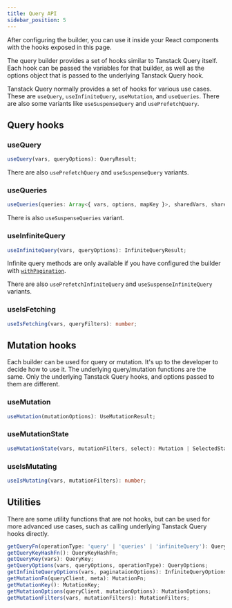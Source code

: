 ```yaml
---
title: Query API
sidebar_position: 5
---
```


After configuring the builder, you can use it inside your React components with the hooks exposed in this page.

The query builder provides a set of hooks similar to Tanstack Query itself. Each hook can be passed the variables for that builder, as well as the options object that is passed to the underlying Tanstack Query hook.

Tanstack Query normally provides a set of hooks for various use cases. These are `useQuery`, `useInfiniteQuery`, `useMutation`, and `useQueries`.
There are also some variants like `useSuspenseQuery` and `usePrefetchQuery`.

## Query hooks

### useQuery

```ts
useQuery(vars, queryOptions): QueryResult;
```

There are also `usePrefetchQuery` and `useSuspenseQuery` variants.

### useQueries

```ts
useQueries(queries: Array<{ vars, options, mapKey }>, sharedVars, sharedOptions): QueriesResult;
```

There is also `useSuspenseQueries` variant.

### useInfiniteQuery

```ts
useInfiniteQuery(vars, queryOptions): InfiniteQueryResult;
```

Infinite query methods are only available if you have configured the builder with [`withPagination`](./builder#withpagination).

There are also `usePrefetchInfiniteQuery` and `useSuspenseInfiniteQuery` variants.

### useIsFetching

```ts
useIsFetching(vars, queryFilters): number;
```

## Mutation hooks

Each builder can be used for query or mutation. It's up to the developer to decide how to use it.
The underlying query/mutation functions are the same. Only the underlying Tanstack Query hooks, and options passed to them are different.

### useMutation

```ts
useMutation(mutationOptions): UseMutationResult;
```

### useMutationState

```ts
useMutationState(vars, mutationFilters, select): Mutation | SelectedState;
```

### useIsMutating

```ts
useIsMutating(vars, mutationFilters): number;
```

## Utilities

There are some utility functions that are not hooks, but can be used for more advanced use cases, such as calling underlying Tanstack Query hooks directly.

```ts
getQueryFn(operationType: 'query' | 'queries' | 'infiniteQuery'): QueryFn;
getQueryKeyHashFn(): QueryKeyHashFn;
getQueryKey(vars): QueryKey;
getQueryOptions(vars, queryOptions, operationType): QueryOptions;
getInfiniteQueryOptions(vars, paginataionOptions): InfiniteQueryOptions;
getMutationFn(queryClient, meta): MutationFn;
getMutationKey(): MutationKey;
getMutationOptions(queryClient, mutationOptions): MutationOptions;
getMutationFilters(vars, mutationFilters): MutationFilters;
```
